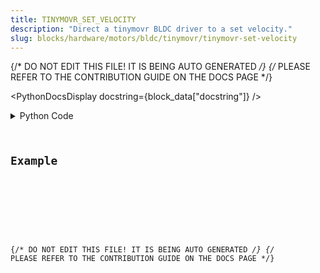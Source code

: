```yaml
---
title: TINYMOVR_SET_VELOCITY
description: "Direct a tinymovr BLDC driver to a set velocity."
slug: blocks/hardware/motors/bldc/tinymovr/tinymovr-set-velocity
---
```


{/* DO NOT EDIT THIS FILE! IT IS BEING AUTO GENERATED */}
{/* PLEASE REFER TO THE CONTRIBUTION GUIDE ON THE DOCS PAGE */}


<PythonDocsDisplay docstring={block_data["docstring"]} />
<details>
<summary>Python Code</summary>



<Code code={pythonCode} lang="py" wrap theme="dracula" />

[Find this Flojoy Block on GitHub](https://github.com/flojoy-ai/blocks/blob/main/blocks/HARDWARE/MOTORS/BLDC/TINYMOVR/TINYMOVR_SET_VELOCITY/TINYMOVR_SET_VELOCITY.py)

</details>

## Example


<GetHelpWidget />


<AppDisplay app={app} blockName="TINYMOVR_SET_VELOCITY" client:visible />


<Example />

{/* DO NOT EDIT THIS FILE! IT IS BEING AUTO GENERATED */}
{/* PLEASE REFER TO THE CONTRIBUTION GUIDE ON THE DOCS PAGE */}
